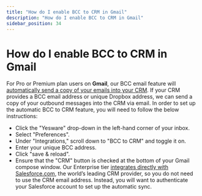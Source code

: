 ```yaml
---
title: "How do I enable BCC to CRM in Gmail"
description: "How do I enable BCC to CRM in Gmail"
sidebar_position: 34
---
```


# How do I enable BCC to CRM in Gmail

For Pro or Premium plan users on **Gmail**, our BCC email feature will [automatically send a copy of your emails into your CRM](https://support.yesware.com/entries/24787597-What-CRMs-do-you-support-). If your CRM provides a BCC email address or unique Dropbox address, we can send a copy of your outbound messages into the CRM via email.
In order to set up the automatic BCC to CRM feature, you will need to follow the below instructions:
- Click the "Yesware" drop-down in the left-hand corner of your inbox.
- Select "Preferences".
- Under "Integrations," scroll down to "BCC to CRM" and toggle it on.
- Enter your unique BCC address.
- Click "save &amp; reload".
- Ensure that the "CRM" button is checked at the bottom of your Gmail compose window.
Our Enterprise tier [integrates directly with Salesforce.com](https://www.yesware.com/feature/salesforce-integration/), the world’s leading CRM provider, so you do not need to use the CRM email address. Instead, you will want to authenticate your Salesforce account to set up the automatic sync.